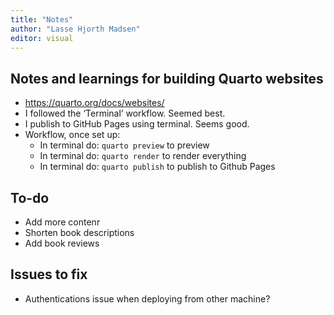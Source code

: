 ```yaml
---
title: "Notes"
author: "Lasse Hjorth Madsen"
editor: visual
---
```


## Notes and learnings for building Quarto websites

-   <https://quarto.org/docs/websites/>
-   I followed the 'Terminal' workflow. Seemed best.
-   I publish to GitHub Pages using terminal. Seems good.
-   Workflow, once set up:
    -   In terminal do: `quarto preview` to preview
    -   In terminal do: `quarto render` to render everything
    -   In terminal do: `quarto publish` to publish to Github Pages

## To-do

-   Add more contenr
-   Shorten book descriptions
-   Add book reviews

## Issues to fix

-   Authentications issue when deploying from other machine?
